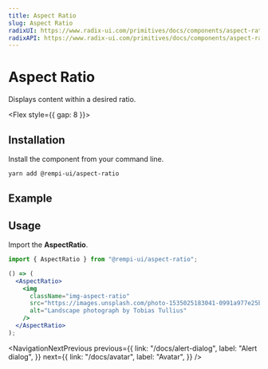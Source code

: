 ```yaml
---
title: Aspect Ratio
slug: Aspect Ratio
radixUI: https://www.radix-ui.com/primitives/docs/components/aspect-ratio
radixAPI: https://www.radix-ui.com/primitives/docs/components/aspect-ratio#api-reference
---
```


# Aspect Ratio

Displays content within a desired ratio.

<Flex style={{ gap: 8 }}>
  <RadixUI href="https://www.radix-ui.com/primitives/docs/components/aspect-ratio" />
  <RadixAPI href="https://www.radix-ui.com/primitives/docs/components/aspect-ratio#api-reference" />
</Flex>

## Installation

Install the component from your command line.

```bash
yarn add @rempi-ui/aspect-ratio
```

## Example

<PreviewComponent name="aspect-ratio" />

## Usage

Import the <strong>AspectRatio</strong>.

```jsx
import { AspectRatio } from "@rempi-ui/aspect-ratio";

() => (
  <AspectRatio>
    <img
      className="img-aspect-ratio"
      src="https://images.unsplash.com/photo-1535025183041-0991a977e25b?w=300&dpr=2&q=80"
      alt="Landscape photograph by Tobias Tullius"
    />
  </AspectRatio>
);
```

<NavigationNextPrevious
  previous={{
    link: "/docs/alert-dialog",
    label: "Alert dialog",
  }}
  next={{
    link: "/docs/avatar",
    label: "Avatar",
  }}
/>
